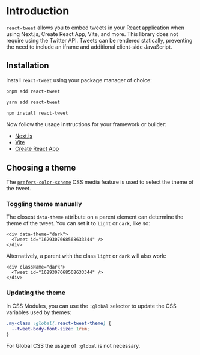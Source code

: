 # Introduction

`react-tweet` allows you to embed tweets in your React application when using Next.js, Create React App, Vite, and more. This library does not require using the Twitter API. Tweets can be rendered statically, preventing the need to include an iframe and additional client-side JavaScript.

## Installation

Install `react-tweet` using your package manager of choice:

```bash
pnpm add react-tweet
```

```bash
yarn add react-tweet
```

```bash
npm install react-tweet
```

Now follow the usage instructions for your framework or builder:

- [Next.js](/next)
- [Vite](/vite)
- [Create React App](/create-react-app)

## Choosing a theme

The [`prefers-color-scheme`](https://developer.mozilla.org/en-US/docs/Web/CSS/@media/prefers-color-scheme) CSS media feature is used to select the theme of the tweet.

### Toggling theme manually

The closest `data-theme` attribute on a parent element can determine the theme of the tweet. You can set it to `light` or `dark`, like so:

```tsx
<div data-theme="dark">
  <Tweet id="1629307668568633344" />
</div>
```

Alternatively, a parent with the class `light` or `dark` will also work:

```tsx
<div className="dark">
  <Tweet id="1629307668568633344" />
</div>
```

### Updating the theme

In CSS Modules, you can use the `:global` selector to update the CSS variables used by themes:

```css
.my-class :global(.react-tweet-theme) {
  --tweet-body-font-size: 1rem;
}
```

For Global CSS the usage of `:global` is not necessary.
